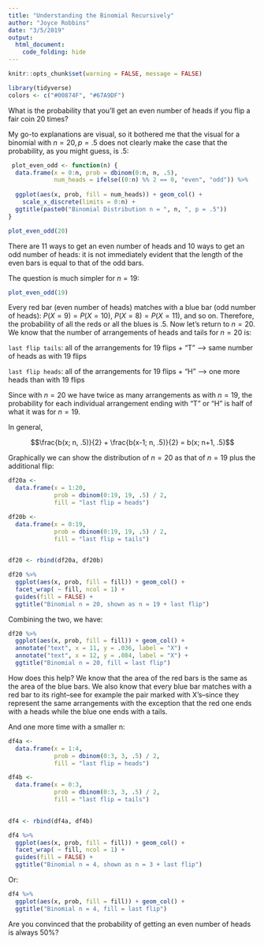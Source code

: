 ```yaml
---
title: "Understanding the Binomial Recursively"
author: "Joyce Robbins"
date: "3/5/2019"
output: 
  html_document:
    code_folding: hide
---
```


```r
knitr::opts_chunk$set(warning = FALSE, message = FALSE)
```

```r
library(tidyverse)
colors <- c("#00874F", "#67A9DF")
```

What is the probability that you'll get an even number of heads if you flip a fair coin 20 times?

My go-to explanations are visual, so it bothered me that the visual for a binomial with $n = 20, p = .5$ does not clearly make the case that the probability, as you might guess, is .5:

```r
 plot_even_odd <- function(n) {
  data.frame(x = 0:n, prob = dbinom(0:n, n, .5),
             num_heads = ifelse((0:n) %% 2 == 0, "even", "odd")) %>% 
  
  ggplot(aes(x, prob, fill = num_heads)) + geom_col() +
    scale_x_discrete(limits = 0:n) +
  ggtitle(paste0("Binomial Distribution n = ", n, ", p = .5"))
}

plot_even_odd(20)
```

There are 11 ways to get an even number of heads and 10 ways to get an odd number of heads: it is not immediately evident that the length of the even bars is equal to that of the odd bars.

The question is much simpler for $n = 19$:

```r
plot_even_odd(19)
```

Every red bar (even number of heads) matches with a blue bar (odd number of heads): $P(X = 9) = P(X = 10)$, $P(X = 8) = P(X = 11)$, and so on. Therefore, the probability of all the reds or all the blues is .5. Now let's return to $n = 20$. We know that the number of arrangements of heads and tails for $n = 20$ is:

`last flip tails`: all of the arrangements for 19 flips + "T" --> same number of heads as with 19 flips

`last flip heads`: all of the arrangements for 19 flips + "H" --> one more heads than with 19 flips 

Since with $n = 20$ we have twice as many arrangements as with $n = 19$, the probability for each individual arrangement ending with "T" or "H" is half of what it was for $n = 19$.

In general, 

$$\frac{b(x; n, .5)}{2} + \frac{b(x-1; n, .5)}{2} = b(x; n+1, .5)$$

Graphically we can show the distribution of $n = 20$ as that of $n = 19$ plus the additional flip:

```r
df20a <-
  data.frame(x = 1:20,
             prob = dbinom(0:19, 19, .5) / 2,
             fill = "last flip = heads")

df20b <-
  data.frame(x = 0:19,
             prob = dbinom(0:19, 19, .5) / 2,
             fill = "last flip = tails")
  

df20 <- rbind(df20a, df20b) 

df20 %>%
  ggplot(aes(x, prob, fill = fill)) + geom_col() +
  facet_wrap( ~ fill, ncol = 1) +
  guides(fill = FALSE) +
  ggtitle("Binomial n = 20, shown as n = 19 + last flip")

```

Combining the two, we have:

```r
df20 %>%
  ggplot(aes(x, prob, fill = fill)) + geom_col() +
  annotate("text", x = 11, y = .036, label = "X") +
  annotate("text", x = 12, y = .084, label = "X") +
  ggtitle("Binomial n = 20, fill = last flip")
```


How does this help? We know that the area of the red bars is the same as the area of the blue bars. We also know that every blue bar matches with a red bar to its right--see for example the pair marked with X's--since they represent the same arrangements with the exception that the red one ends with a heads while the blue one ends with a tails. 

And one more time with a smaller n:

```r
df4a <-
  data.frame(x = 1:4,
             prob = dbinom(0:3, 3, .5) / 2,
             fill = "last flip = heads")

df4b <-
  data.frame(x = 0:3,
             prob = dbinom(0:3, 3, .5) / 2,
             fill = "last flip = tails")
  

df4 <- rbind(df4a, df4b) 

df4 %>%
  ggplot(aes(x, prob, fill = fill)) + geom_col() +
  facet_wrap( ~ fill, ncol = 1) +
  guides(fill = FALSE) +
  ggtitle("Binomial n = 4, shown as n = 3 + last flip")
```

Or:

```r
df4 %>%
  ggplot(aes(x, prob, fill = fill)) + geom_col() +
  ggtitle("Binomial n = 4, fill = last flip")
```

Are you convinced that the probability of getting an even number of heads is always 50%?




